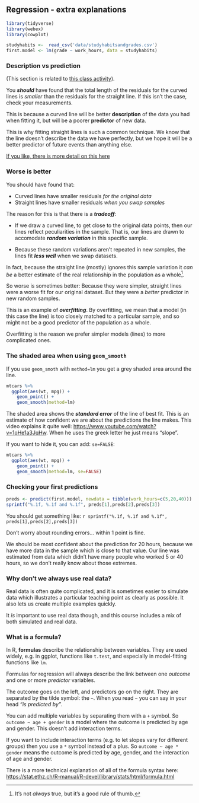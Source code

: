 ## Regression - extra explanations

```r
library(tidyverse)
library(webex)
library(cowplot)

studyhabits <-  read_csv('data/studyhabitsandgrades.csv')
first.model <- lm(grade ~ work_hours, data = studyhabits)

```



### Description vs prediction {#explanation-residuals}

(This section is related to [this class activity](#how-useful-are-the-lines)).

You **_should_** have found that the total length of the residuals for the
curved lines is _smaller_ than the residuals for the straight line. If this
isn't the case, check your measurements.

This is because a curved line will be better **description** of the data you had
when fitting it, but will be a poorer **predictor** of new data.

This is why fitting straight lines is such a common technique. We know that the
line doesn't describe the data we have perfectly, but we hope it will be a
better predictor of future events than anything else.

[If you like, there is more detail on this here](#explanation-worse-is-better)

### Worse is better {#explanation-worse-is-better}

You should have found that:

-   Curved lines have smaller residuals _for the original data_
-   Straight lines have smaller residuals _when you swap samples_

The reason for this is that there is a **_tradeoff_**:

-   If we draw a curved line, to get close to the original data points, then our
    lines reflect peculiarities in the sample. That is, our lines are drawn to
    accomodate **_random variation_** in this specific sample.

-   Because these random variations aren't repeated in new samples, the lines
    fit **_less well_** when we swap datasets.

In fact, because the straight line (mostly) ignores this sample variation it
_can be_ a better estimate of the real relationship in the population as a
whole^[It's not _always_ true, but it's a good rule of thumb.].

So worse is sometimes better: Because they were simpler, straight lines were a
worse fit for our original dataset. But they were a _better_ predictor in new
random samples.

This is an example of **_overfitting_**. By overfitting, we mean that a model
(in this case the line) is too closely matched to a particular sample, and so
might not be a good predictor of the population as a whole.

Overfitting is the reason we prefer simpler models (lines) to more complicated
ones.




### The shaded area when using `geom_smooth` {#explanation-shaded-area-geom-smooth}

If you use `geom_smoth` with `method=lm` you get a grey shaded area around the
line.

```r
mtcars %>%
  ggplot(aes(wt, mpg)) +
    geom_point() +
    geom_smooth(method=lm)
```

The shaded area shows the **_standard error_** of the line of best fit. This is
an estimate of how confident we are about the predictions the line makes. This
video explains it quite well: <https://www.youtube.com/watch?v=1oHe1a3JqHw>.
When he uses the greek letter \beta he just means "slope".

If you want to hide it, you can add: `se=FALSE`:

```r
mtcars %>%
  ggplot(aes(wt, mpg)) +
    geom_point() +
    geom_smooth(method=lm, se=FALSE)
```



### Checking your first predictions {#explanation-first-predictions}

```r
preds <- predict(first.model, newdata = tibble(work_hours=c(5,20,40)))
sprintf("%.1f, %.1f and %.1f", preds[1],preds[2],preds[3])

```

You should get something like:
`r sprintf("%.1f, %.1f and %.1f", preds[1],preds[2],preds[3])`

Don't worry about rounding errors... within 1 point is fine.

We should be most confident about the prediction for 20 hours, because we have
more data in the sample which is close to that value. Our line was estimated
from data which didn't have many people who worked 5 or 40 hours, so we don't really
know about those extremes.



### Why don't we always use real data? {#explain-not-real-data}

Real data is often quite complicated, and it is sometimes easier to simulate
data which illustrates a particular teaching point as clearly as possible. It
also lets us create multiple examples quickly.

It _is_ important to use real data though, and this course includes a mix of
both simulated and real data.



### What is a formula? {#explain-formulae}

In R, **formulas** describe the relationship between variables.  They are used widely, e.g. in ggplot, functions like `t.test`, and especially in model-fitting functions like `lm`.

Formulas for regression will always describe the link between one *outcome* and one or more *predictor* variables.

The outcome goes on the left, and predictors go on the right. They are separated by the tilde symbol: the `~`.  When you read `~` you can say in your head *"is predicted by"*.

You can add multiple variables by separating them with a `+` symbol. So `outcome ~ age + gender` is a model where the outcome is predicted by age and gender. This doesn't add interaction terms.

If you want to include interaction terms (e.g. to let slopes vary for different groups) then you use a `*` symbol instead of a plus. So `outcome ~ age * gender` means the outcome is predicted by age, gender, and the interaction of age and gender.


There is a more technical explanation of all of the formula syntax here: <https://stat.ethz.ch/R-manual/R-devel/library/stats/html/formula.html>
